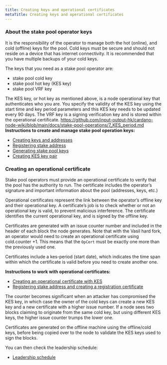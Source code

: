 ```yaml
---
title: Creating keys and operational certificates
metaTitle: Creating keys and operational certificates
---
```


### About the stake pool operator keys

It is the responsibility of the operator to manage both the hot (online), and
cold (offline) keys for the pool. Cold keys must be secure and should not reside
on a device that has internet connectivity. It is recommended that you have
multiple backups of your cold keys.

The keys that you need as a stake pool operator are:

- stake pool cold key
- stake pool hot key (KES key)
- stake pool VRF key

The KES key, or hot key as mentioned above, is a node operational key that
authenticates who you are. You specify the validity of the KES key using the
start time and key period parameters and this KES key needs to be updated every
90 days. The VRF key is a signing verification key and is stored within the
operational certificate. 
https://github.com/input-output-hk/cardano-node-wiki/blob/main/docs/stake-pool-operations/7_KES_period.md
**Instructions to create and manage stake pool operation keys:**

- [Creating keys and addresses](https://github.com/input-output-hk/cardano-node-wiki/blob/main/docs/stake-pool-operations/3_keys_and_addresses.md)
- [Registering stake address](https://github.com/input-output-hk/cardano-node-wiki/blob/main/docs/stake-pool-operations/5_register_key.md)
- [Generating stake pool keys](https://github.com/input-output-hk/cardano-node-wiki/blob/main/docs/stake-pool-operations/6_node_keys.md)
- [Creating KES key pair](https://github.com/input-output-hk/cardano-node-wiki/blob/main/docs/stake-pool-operations/7_KES_period.md)


### Creating an operational certificate

Stake pool operators must provide an operational certificate to verify that the
pool has the authority to run. The certificate includes the operator’s signature
and important information about the pool (addresses, keys, etc.)

Operational certificates represent the link between the operator’s offline key
and their operational key. A certificate’s job is to check whether or not an
operational key is valid, to prevent malicious interference. The certificate
identifies the current operational key, and is signed by the offline key.

Certificates are generated with an issue counter number and included in the
header of each block the node generates. Note that with the Vasil hard fork, an operator would need to create an operational certificate using cold.counter +1. This means that the `OpCert` must be exactly one more than the previously used one. 

Certificates include a kes-period (start date), which indicates the time span
within which the certificate is valid before you need to create another one.

**Instructions to work with operational certificates:**

- [Creating an operational certificate with KES](https://github.com/input-output-hk/cardano-node-wiki/blob/main/docs/stake-pool-operations/7_KES_period.md)
- [Registering stake address and creating a registration certificate](https://github.com/input-output-hk/cardano-node-wiki/blob/main/docs/stake-pool-operations/8_register_stakepool.md#generate-stake-pool-registration-certificate)

The counter becomes significant when an attacker has compromised the KES key, in
which case the owner of the cold keys can create a new KES key and a new
certificate with a higher issue number. If a node sees two blocks claiming to
originate from the same cold key, but using different KES keys, the higher issue
counter trumps the lower one.

Certificates are generated on the offline machine using the offline/cold keys,
before being copied over to the node to validate the KES keys used to sign the
blocks.

You can then check the leadership schedule:

- [Leadership schedule](https://github.com/input-output-hk/cardano-node-wiki/blob/main/docs/stake-pool-operations/9_leadership_schedule.md)
